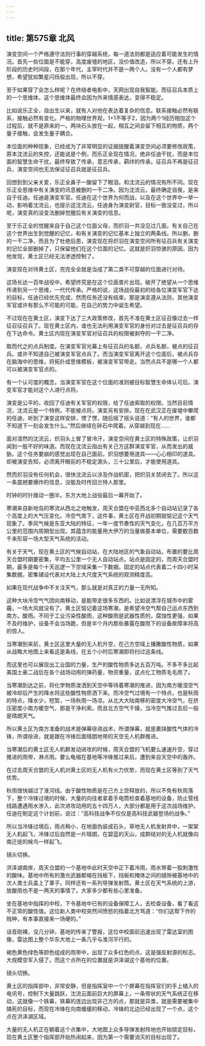 ```yaml
---
---
---
```

title: 第575章 北风
---



演变空间一个严格遵守法则行事的穿越系统，每一道法则都是适应着可能发生的情况。首先一些位面是不能穿，高度废墟的地区，没价值改造，所以不穿。还有上升阶段的历史时间段，在那个年代，主宰时代并不是一两个人。没有一个人都有梦想，希望犹如繁星闪烁般出现，所以不穿。

至于如果穿了会怎么样呢？在终结者电影中，天网出现自我智能。而征召兵本质上的一个思维体，这个思维体最终会因为外来情感表达，变得不稳定。

比如说乐正全，自出生以来，就有人对他在表达着复杂的信息。联系接触必然有联系，接触必然有变化。严格的物理世界观，1+1不等于2，因为两个1经历相加这个过程后，就不是原来的一。两块石头放在一起，相互之间会留下相互的物质，两个量子接触，会发生量子耦合。

本位面的种种现象，已经成为了非常明显的证据提醒着演变空间必须要修改政策，原本沈流云的失控，还能说是个例，而乐正全现在情况，绝非任迪干扰，而是本位面的智慧生命干扰，最终导致了传承，意志传承，羁绊的传承。征召兵不再是征召兵，演变空间也无法保证征召兵就是征召兵。

回想到到父亲关爱，乐正全鼻子一酸留下了眼泪。和沈流云的情况有所不同。现在乐正全思维中有关演变的讯息被删的一干二净。因为沈流云，最终确定自我，是来自于任迪。任迪是演变军官。任迪在这个世界为何而战，以及在这个世界中一举一动，影响着沈流云，也提示这沈流云，任迪身为演变尉官，目标一致没变过，所以呢，演变真的没变法删掉觉醒后有关演变的信息。

至于乐正全的觉醒来自于自己这个位面父母，而炽羽一共没见过几面。有关自己在这个世界出生到觉醒的记忆，和有关演变的记忆基本上独立的两条线。所以删，删的一干二净，而且为了杜绝后患，演变现在将炽羽在演变空间所有征召兵有关演变的记忆全部删掉了，只保留他们在这个位面的记忆。这就是炽羽惊骇的原因，因为他发现，黄土区已经无法渗透控制了。

演变现在对待黄土区，完完全全就是当成了第二类不可穿越的位面进行对待。

这场长达一百年战役中，希望终究是在这个位面普片出现。破开了绝望从一个思维传递到另一个思维，一代代传承。严格的说，这场战役最初的给各位演变军官下达的目标，任迪已经优先完成，然而任务还没有结束。那是演变遵从法则，其他演变军官或许有那么不可能的可能，在自己的势力中诞生希望。

不过现在在黄土区，演变下达了三大政策修改，首先不准在黄土区征召像过去一样征召征召兵了。现在黄土区内，谁也无法利用演变军官的身份对过去是征召兵的存在下达命令。黄土区内现在演变军官对征召兵的权限被剥夺的一干二净。

取而代之的点兵制度。在演变军官光幕上有征召兵的名额，点兵名额，被点的征召兵。或许不知道自己被演变军官点兵了。而当演变军官离开这个位面后，被点兵存在脑海中的思维，将拓扑成思维模板，被演变军官带走。当然点兵不是哪一个人都可以被演变军官点的。

有一个认可度的概念，当演变军官在这个位面的准则被目标智慧生命体认可后。演变军官才能对这个人进行点将。

演变是公平的，收回了任迪有关军官的权限，给了任迪索取的权限。当然目前情况，沈流云是一个特例，不能被点将。演变另有安排。现在在武汉正在废墟中攀爬的任迪，听到了演变这样安排，愣了愣，随后摇了摇头说道：“有人的世界，谁都不知道下一刻会发生什么。”然后继续在碎石中爬着。从穿越到现在……

面对凛然的沈流云，炽羽头上冒了冒冷汗，演变空间在黄土区的特殊政策，让炽羽闻到一股不好的味道。而现在沈流云指出有关己方这群演变军官，从而发出的威胁。这个任务要崩的感觉出现在自己面前。炽羽想要用道具——心心相印的道具。却被演变告知，必须离开眼前的不稳定源头，三十公里后，才能使用道具。

然而炽羽没有任何机会，很快沈流云以涉及作战机密，把炽羽关禁闭去了。所以这一条震撼要爆炸的信息，没能及时传回兰特人那里。

时钟的时针拨动一圈半。东方大地上战役最后一幕开始了。

寒潮来自新地岛的寒流从西北之地触发，周天合盟在中亚西北多个自动站记录了各个高度上的大气压变化。冷空气南下，这件事，黄土区在开战初期就惦记这个天气现象了。季风气候是东亚大陆的特征，一年一度节奏性的天气变化，在几百万平方公里的范围内周期型出现。其蕴含的能量用大伊万的当量做基本单位，需要数百数千来形容一场大型天气系统的活动。

有关于天气，现在黄土区的气候自动站，在大陆地区的气象自动站，布置的要比周天合盟时期要密集，平均五公里一个无人自动站点。站点是固定的，而周天合盟时期，最多是每个十天巡逻一下空域采集一下数据。固定的站点代表着二十四小时采集数据，密集铺设代表对大陆上大尺度天气系统的观测精度高。

如果在现代战争中不关注天气，那么就是对真正的力量一无所知。

这种大块冷空气气团向南移动，是能带走很多东西的。比如说漂浮在城市中的雾霾，一场大风就没有了。黄土区惦记着这场寒潮，是希望冷空气帮自己运点东西到南方。酸雨。不同于工业污染性酸雨，这种酸雨是武器性质的，腐蚀性更强，如果不及时维护，设备不会当场跪，但是半个月内那些暴露在酸雨下的设备故障率将高的惊人。

当寒潮到来前，黄土区这里大量的无人机升空，在己方空域上播撒酸性物质，如果从战略大地图上来看这是条线，在五个小时后寒潮即将扫过这条线。

而这里也可以展现出工业国的力量，生产的酸性物质多达五百万吨。不多不多比起美国土豪二战后在各个战场动用的弹药量，物资重量，这点化工物质毛毛雨了。

当寒潮到达之前，将化学物质泼洒到天空中等待着寒潮的推进，因为南方暖湿空气被冷却后产生的降水将这些酸性物质洒下来。而冷空气过境有一个特点，也是秋雨的特点，降水少，短暂，一场秋雨一场凉。从北大大陆南移的密度大冷空气，在挤压密度小南方暖空气，那是干净利索。而且北方空气干燥，当冷空气推过去后一般是晴朗天气。

所以黄土区为南方准备的战术是弹幕徐进战术，所谓弹幕，就是裹挟酸性气体的冷锋，所谓徐进，就是跟在冷锋后面晴朗地带的天空无人机群推进。

当寒潮后的黄土区无人机群发动进攻的时候，周天合盟的飞机要么速速升空，穿过推进的雨带，淋点雨。要么龟缩在基地等冷锋推过来后，遭到来自天空中的轰炸。

在过去周天合盟的无人机对黄土区的无人机有火力优势，而现在黄土区等到了天气优势。

秋雨很快越过了淮河线。由于酸性物质是在己方上空释放的，所以不免有秋雨落下，整个冷锋过境的时候，大量的向往者拿着手电筒检查着基地的设备，防止管线线路遭遇雨水渗入，此次进攻动用的五十四万人，大部分都是用于这次战场维护。任迪在制定这个计划前，说过：“高科技战争不仅仅是高科技武器登场的战争。”

所以当冷锋过境后，雨点稍小，在地面伪装成石头，草地无人机发射井中，一架架无人机起飞，冷锋过后自然是一片晴朗，在碧蓝的天山，成群结对的无人机就像向南迁徙的候鸟一样起飞。

镜头切换。

洪泽湖南岸，周天合盟的一个基地中此时天空中正下着冷雨，雨水带着一股刺激性的酸味。基地中所有的激光武器都缩在挡板下，挡板和掩体之间的缝隙被基地中的次人类士兵盖上了罩子。同样还有一系列导弹发射筒。黄土区在天气系统的上游，放酸雨也不是一两天的事情了。大家多少都有些心里准备。

坐在基地中指挥的中校，下令基地中已有的设备保障工人，去检查设备，看了看这不正常的酸性值。这位新人类中校突然间愤怒的指着北方骂道：“你们这帮下作的贱种，有本事直接来一场硬的。”

话音刚裸，没几分钟，基地的传来了警报，这位中校面前迅速出现了雷达室的图像，雷达图上整个华东大地上一条几乎与淮河平行的。

褐色黄色绿色等颜色组成的雨带中，出现了众多红色的点，这是强反射源的标志。大规模空军入侵了。而这个点所在的位置就是洪泽湖这个基地的位置。

镜头切换。

黄土区的指挥部中，非常安静，但是指挥室中一个个屏幕在指挥官们的手上植入的电讯号，控制下大量跳跃，沈流云面前巨大的屏幕上，一条带状的天气系统正在移动，这就像一个铁幕，铁幕的连边出现非己方的点，那就是异类，就是需要被集中搞死的目标，而现在冷锋在向南缓缓的移动，冷锋的北边已经出现了一个点，这个点在洪泽湖区域。

大量的无人机正在朝着这个点集中，大地图上众多导弹发射阵地也开始锁定目标，现在黄土区整个指挥部开始热闹起来，因为第一个需要消灭的目标出现了。